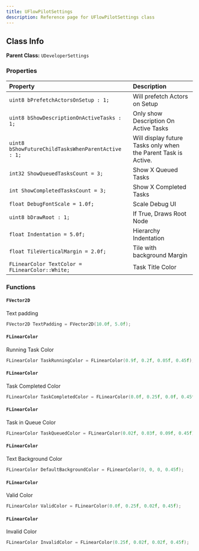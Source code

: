 ```yaml
---
title: UFlowPilotSettings
description: Reference page for UFlowPilotSettings class
---
```


## Class Info
__Parent Class:__ `UDeveloperSettings`

### Properties

| Property | Description |
| :--- | :--- |
| `uint8 bPrefetchActorsOnSetup : 1;` | Will prefetch Actors on Setup |
| `uint8 bShowDescriptionOnActiveTasks : 1;` | Only show Description On Active Tasks |
| `uint8 bShowFutureChildTasksWhenParentActive : 1;` | Will display future Tasks only when the Parent Task is Active. |
| `int32 ShowQueuedTasksCount = 3;` | Show X Queued Tasks |
| `int ShowCompletedTasksCount = 3;` | Show X Completed Tasks |
| `float DebugFontScale = 1.0f;` | Scale Debug UI |
| `uint8 bDrawRoot : 1;` | If True, Draws Root Node |
| `float Indentation = 5.0f;` | Hierarchy Indentation |
| `float TileVerticalMargin = 2.0f;` | Tile with background Margin |
| `FLinearColor TextColor = FLinearColor::White;` | Task Title Color |

### Functions

#### `FVector2D` 
Text padding
```cpp
FVector2D TextPadding = FVector2D(10.0f, 5.0f);
```

#### `FLinearColor` 
Running Task Color
```cpp
FLinearColor TaskRunningColor = FLinearColor(0.9f, 0.2f, 0.05f, 0.45f);
```

#### `FLinearColor` 
Task Completed Color
```cpp
FLinearColor TaskCompletedColor = FLinearColor(0.0f, 0.25f, 0.0f, 0.45f);
```

#### `FLinearColor` 
Task in Queue Color
```cpp
FLinearColor TaskQueuedColor = FLinearColor(0.02f, 0.03f, 0.09f, 0.45f);
```

#### `FLinearColor` 
Text Background Color
```cpp
FLinearColor DefaultBackgroundColor = FLinearColor(0, 0, 0, 0.45f);
```

#### `FLinearColor` 
Valid Color
```cpp
FLinearColor ValidColor = FLinearColor(0.0f, 0.25f, 0.02f, 0.45f);
```

#### `FLinearColor` 
Invalid Color
```cpp
FLinearColor InvalidColor = FLinearColor(0.25f, 0.02f, 0.02f, 0.45f);
```

